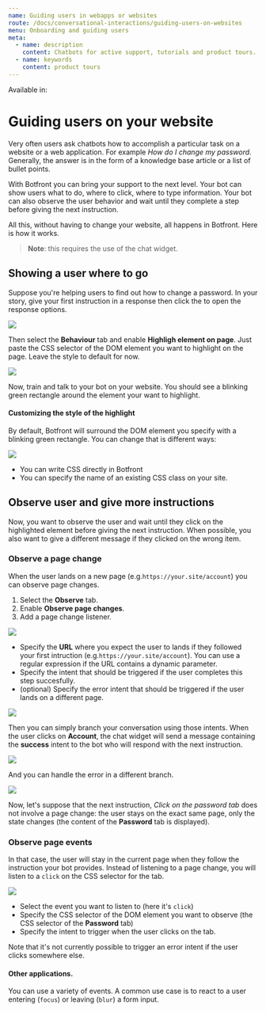 ```yaml
---
name: Guiding users in webapps or websites
route: /docs/conversational-interactions/guiding-users-on-websites
menu: Onboarding and guiding users
meta:
  - name: description
    content: Chatbots for active support, tutorials and product tours.
  - name: keywords
    content: product tours
---
```



Available in: <Premium plan="Botfront Cloud" />  <Premium plan="Botfront Enterprise" />

# Guiding users on your website

Very often users ask chatbots how to accomplish a particular task on a website or a web application. For example _How do I change my password_.
Generally, the answer is in the form of a knowledge base article or a list of bullet points.

With Botfront you can bring your support to the next level. Your bot can show users what to do, where to click, where to type information.
Your bot can also observe the user behavior and wait until they complete a step before giving the next instruction.

All this, without having to change your website, all happens in Botfront. Here is how it works.

> **Note**: this requires the use of the chat widget.

## Showing a user where to go
Suppose you're helping users to find out how to change a password.
In your story, give your first instruction in a response then click the <FaEllipsisV size="11"/> to open the response options.

<div data-bf="guiding_story_step1">

![](../../images/guiding/guiding_story_step1.png)

</div>

Then select the **Behaviour** tab and enable **Highligh element on page**.
Just paste the CSS selector of the DOM element you want to highlight on the page. Leave the style to default for now.

<div data-bf="guiding_story_step3">

![](../../images/guiding/guiding_story_step3.png)

</div>
Now, train and talk to your bot on your website. You should see a blinking green rectangle around the element your want to highlight.

#### Customizing the style of the highlight

By default, Botfront will surround the DOM element you specify with a blinking green rectangle. You can change that is different ways:

![](../../images/guiding/guiding_story_highlight_style.png)

- You can write CSS directly in Botfront
- You can specify the name of an existing CSS class on your site.


## Observe user and give more instructions

Now, you want to observe the user and wait until they click on the highlighted element before giving the next instruction. When possible, you also want to give a different message if they clicked on the wrong item.

### Observe a page change

When the user lands on a new page (e.g.`https://your.site/account`) you can observe page changes.

1. Select the **Observe** tab.
2. Enable **Observe page changes**.
3. Add a page change listener.

<div data-bf="guiding_story_step4">

![](../../images/guiding/guiding_story_step4.png)



- Specify the **URL** where you expect the user to lands if they followed your first intruction (e.g.`https://your.site/account`). You can use a regular expression if the URL contains a dynamic parameter.
- Specify the intent that should be triggered if the user completes this step succesfully.
- (optional) Specify the error intent that should be triggered if the user lands on a different page.


![](../../images/guiding/guiding_story_step5.png)


Then you can simply branch your conversation using those intents.
When the user clicks on **Account**, the chat widget will send a message containing the **success** intent to the bot who will respond with the next instruction.

![](../../images/guiding/guiding_story_step6.png)

And you can handle the error in a different branch.

![](../../images/guiding/guiding_story_step7.png)

</div>

Now, let's suppose that the next instruction, _Click on the password tab_ does not involve a page change: the user stays on the exact same page, only the state changes (the content of the **Password** tab is displayed).

### Observe page events

In that case, the user will stay in the current page when they follow the instruction your bot provides.
Instead of listening to a page change, you will listen to a `click` on the CSS selector for the tab.

![](../../images/guiding/guiding_story_step8.png)

- Select the event you want to listen to (here it's `click`)
- Specify the CSS selector of the DOM element you want to observe (the CSS selector of the **Password** tab)
- Specify the intent to trigger when the user clicks on the tab.

Note that it's not currently possible to trigger an error intent if the user clicks somewhere else.

#### Other applications.

You can use a variety of events. A common use case is to react to a user entering (`focus`) or leaving (`blur`) a form input.



